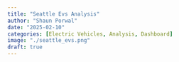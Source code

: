 ```yaml
---
title: "Seattle Evs Analysis"
author: "Shaun Porwal"
date: "2025-02-10"
categories: [Electric Vehicles, Analysis, Dashboard]
image: "./seattle_evs.png"
draft: true
---
```

